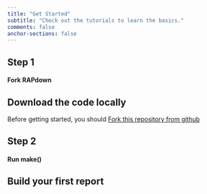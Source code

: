 ```yaml
---
title: "Get Started"
subtitle: "Check out the tutorials to learn the basics."  
comments: false
anchor-sections: false
---
```


::::: {.grid .step .column-page-right}

:::: {.g-col-lg-3 .g-col-12}
## Step 1 

#### Fork RAPdown {.fw-light}
::::

:::: {.g-col-lg-6 .g-col-12}

## Download the code locally

Before getting started, you should [Fork this repository from github](https://github.com/nhs-pycom/nhspy-plotthedots/fork)

::::

:::::

::::: {.grid .step .column-page-right}

:::: {.g-col-lg-3 .g-col-12}
## Step 2

#### Run make() {.fw-light}
::::

:::: {.g-col-lg-6 .g-col-12}

## Build your first report

::::

:::::